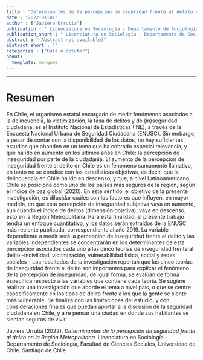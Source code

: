 ```yaml
---
title : "Determinantes de la percepción de seguridad frente al delito en la Región Metropolitana"
date : "2022-01-01"
author : ["Javiera Urrutia"]
publication : " Licenciatura en Sociología - Departamento de Sociología, Facultad de Ciencias Sociales, Universidad de Chile. Santiago de Chile"
publication_short : " Licenciatura en Sociología - Departamento de Sociología, Facultad de Ciencias Sociales, Universidad de Chile. Santiago de Chile"
abstract : "(Abstract not available)"
abstract_short : ""
categories : ["Guía o cotutor"]
about:
  template: marquee
---
```

---

# Resumen

En Chile, el organismo estatal encargado de medir fenómenos asociados a la delincuencia,
la victimización, la tasa de delitos y de (in)seguridad ciudadana, es el Instituto Nacional
de Estadísticas (INE), a través de la Encuesta Nacional Urbana de Seguridad Ciudadana
(ENUSC). Sin embargo, a pesar de contar con la disponibilidad de los datos, no hay
suficientes estudios que ahonden en un tema que ha cobrado especial relevancia, y que ha
ido en aumento en los últimos años en Chile: la percepción de inseguridad por parte de la
ciudadanía. El aumento de la percepción de inseguridad frente al delito en Chile es un
fenómeno sumamente llamativo, en tanto no se condice con las estadísticas objetivas, es
decir, que la delincuencia en Chile ha ido en descenso, y que, a nivel Latinoamericano,
Chile se posiciona como uno de los países más seguros de la región, según el índice de
paz global (2020). En este sentido, el objetivo de la presente investigación, es dilucidar
cuáles son los factores que influyen, en mayor medida, en que esta percepción de
inseguridad subjetiva vaya en aumento, aun cuando el índice de delitos (dimensión
objetiva), vaya en descenso, esto en la Región Metropolitana. Para esta finalidad, el
presente trabajo tendrá un enfoque cuantitativo, y los datos serán extraídos de la ENUSC
más reciente publicada, correspondiente al año 2019. La variable dependiente a medir
será la percepción de inseguridad frente al delito y las variables independientes se
concentrarán en los determinantes de esta percepción asociados cada uno a las cinco
teorías de inseguridad frente al delito –incivilidad, victimización, vulnerabilidad física,
social y redes sociales-. Los resultados de la investigación reportan que las cinco teorías
de inseguridad frente al delito son importantes para explicar el fenómeno de la percepción
de inseguridad, de igual forma, se evalúan de forma específica respecto a las variables
que contiene cada teoría. Se sugiere realizar una investigación que aborde el tema a nivel
país, o que se centre específicamente en los tipos de delito frente a los que la gente se
siente más vulnerable. Se finaliza con las limitaciones del estudio, y con consideraciones
finales que puedan aportar a la discusión de la seguridad ciudadana en Chile, y a re pensar
una ciudad en donde sus habitantes se sientan seguros de vivir.


::: {.callout-note title="How to cite this work"}

Javiera Urrutia (2022). *Determinantes de la percepción de seguridad frente al delito en la Región Metropolitana*.  Licenciatura en Sociología - Departamento de Sociología, Facultad de Ciencias Sociales, Universidad de Chile. Santiago de Chile

:::

